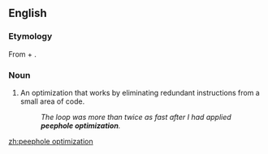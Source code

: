 ==English==
{{wikipedia}}

===Etymology===
From {{term|peephole}} + {{term|optimization}}.

===Noun===
{{en-noun|sg=[[peephole]] [[optimization]]|-}}

# {{programming}} An optimization that works by eliminating redundant instructions from a small area of code.
#: ''The loop was more than twice as fast after I had applied '''peephole optimization'''.''

[[zh:peephole optimization]]